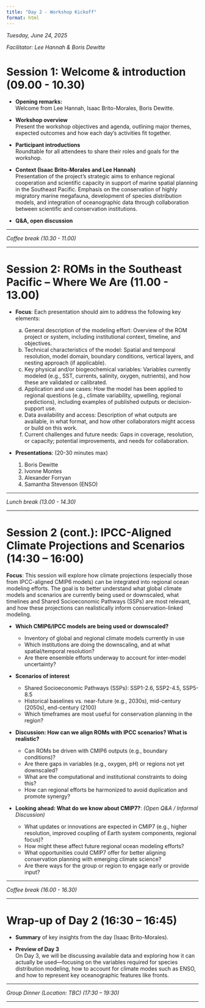 ```yaml
---
title: "Day 2 - Workshop Kickoff"
format: html
---
```


::: top-banner
:::

::: text-center
*Tuesday, June 24, 2025*
:::

::: text-center
*Facilitator: Lee Hannah & Boris Dewitte*
:::

# Session 1: Welcome & introduction (09.00 - 10.30)

::: {.callout-note appearance="simple"}
-   **Opening remarks:**\
    Welcome from Lee Hannah, Isaac Brito-Morales, Boris Dewitte.

-   **Workshop overview**\
    Present the workshop objectives and agenda, outlining major themes, expected outcomes and how each day’s activities fit together.

-   **Participant introductions**\
    Roundtable for all attendees to share their roles and goals for the workshop.

-   **Context (Isaac Brito-Morales and Lee Hannah)**\
    Presentation of the project’s strategic aims to enhance regional cooperation and scientific capacity in support of marine spatial planning in the Southeast Pacific. Emphasis on the conservation of highly migratory marine megafauna, development of species distribution models, and integration of oceanographic data through collaboration between scientific and conservation institutions.

-   **Q&A, open discussion**\
:::

------------------------------------------------------------------------

:::: text-center
::: section-small
*Coffee break (10.30 - 11.00)*
:::
::::

------------------------------------------------------------------------

# Session 2: ROMs in the Southeast Pacific – Where We Are (11.00 - 13.00)

::: {.callout-note appearance="simple"}
-   **Focus**: Each presentation should aim to address the following key elements:

    a)  General description of the modeling effort: Overview of the ROM project or system, including institutional context, timeline, and objectives.
    b)  Technical characteristics of the model: Spatial and temporal resolution, model domain, boundary conditions, vertical layers, and nesting approach (if applicable).
    c)  Key physical and/or biogeochemical variables: Variables currently modeled (e.g., SST, currents, salinity, oxygen, nutrients), and how these are validated or calibrated.
    d)  Application and use cases: How the model has been applied to regional questions (e.g., climate variability, upwelling, regional predictions), including examples of published outputs or decision-support use.
    e)  Data availability and access: Description of what outputs are available, in what format, and how other collaborators might access or build on this work.
    f)  Current challenges and future needs: Gaps in coverage, resolution, or capacity; potential improvements, and needs for collaboration.

-   **Presentations**: (20-30 minutes max)

    1.  Boris Dewitte
    2.  Ivonne Montes
    3.  Alexander Forryan
    4.  Samantha Stevenson (ENSO)
:::

------------------------------------------------------------------------

:::: text-center
::: section-small
*Lunch break (13.00 - 14.30)*
:::
::::

------------------------------------------------------------------------

# Session 2 (cont.): IPCC-Aligned Climate Projections and Scenarios (14:30 – 16:00)

::: {.callout-note appearance="simple"}
**Focus**: This session will explore how climate projections (especially those from IPCC-aligned CMIP6 models) can be integrated into regional ocean modeling efforts. The goal is to better understand what global climate models and scenarios are currently being used or downscaled, what timelines and Shared Socioeconomic Pathways (SSPs) are most relevant, and how these projections can realistically inform conservation-linked modeling.

-   **Which CMIP6/IPCC models are being used or downscaled?**

    -   Inventory of global and regional climate models currently in use
    -   Which institutions are doing the downscaling, and at what spatial/temporal resolution?
    -   Are there ensemble efforts underway to account for inter-model uncertainty?

-   **Scenarios of interest**

    -   Shared Socioeconomic Pathways (SSPs): SSP1-2.6, SSP2-4.5, SSP5-8.5
    -   Historical baselines vs. near-future (e.g., 2030s), mid-century (2050s), end-century (2100)
    -   Which timeframes are most useful for conservation planning in the region?

-   **Discussion: How can we align ROMs with IPCC scenarios? What is realistic?**

    -   Can ROMs be driven with CMIP6 outputs (e.g., boundary conditions)?
    -   Are there gaps in variables (e.g., oxygen, pH) or regions not yet downscaled?
    -   What are the computational and institutional constraints to doing this?
    -   How can regional efforts be harmonized to avoid duplication and promote synergy?

-   **Looking ahead: What do we know about CMIP7?**: *(Open Q&A / Informal Discussion)*

    -   What updates or innovations are expected in CMIP7 (e.g., higher resolution, improved coupling of Earth system components, regional focus)?
    -   How might these affect future regional ocean modeling efforts?
    -   What opportunities could CMIP7 offer for better aligning conservation planning with emerging climate science?
    -   Are there ways for the group or region to engage early or provide input?
:::

------------------------------------------------------------------------

:::: text-center
::: section-small
*Coffee break (16.00 - 16.30)*
:::
::::

------------------------------------------------------------------------

# Wrap-up of Day 2 (16:30 – 16:45)

::: {.callout-note appearance="simple"}
-   **Summary** of key insights from the day (Isaac Brito-Morales).

-   **Preview of Day 3**\
    On Day 3, we will be discussing available data and exploring how it can actually be used—focusing on the variables required for species distribution modeling, how to account for climate modes such as ENSO, and how to represent key oceanographic features like fronts.
:::

------------------------------------------------------------------------

:::: text-center
::: section-small
*Group Dinner (Location: TBC) (17:30 – 19:30)*
:::
::::
------------------------------------------------------------------------